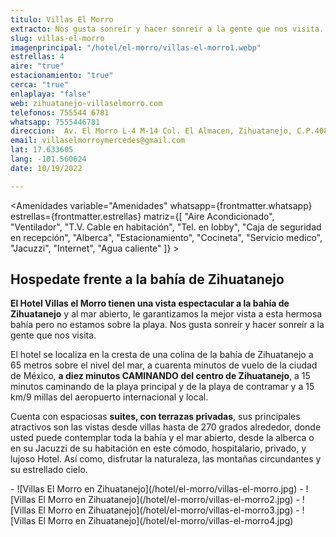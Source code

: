 ```yaml
---
titulo: Villas El Morro
extracto: Nos gusta sonreír y hacer sonreír a la gente que nos visita.
slug: villas-el-morro
imagenprincipal: "/hotel/el-morro/villas-el-morro1.webp"
estrellas: 4
aire: "true"
estacionamiento: "true"
cerca: "true"
enlaplaya: "false"
web: zihuatanejo-villaselmorro.com
telefonos: 755544 6781
whatsapp: 7555446781
direccion:  Av. El Morro L-4 M-14 Col. El Almacen, Zihuatanejo, C.P.40880
email: villaselmorroymercedes@gmail.com
lat: 17.633605
lang: -101.560624
date: 10/19/2022

---
```



<Amenidades variable="Amenidades" whatsapp={frontmatter.whatsapp} estrellas={frontmatter.estrellas} matriz={[ "Aire Acondicionado", "Ventilador", "T.V. Cable en habitación", "Tel. en lobby", "Caja de seguridad en recepción", "Alberca", "Estacionamiento", "Cocineta", "Servicio medico", "Jacuzzi", "Internet", "Agua caliente" ]} > 


## Hospedate frente a la bahía de Zihuatanejo

**El Hotel Villas el Morro tienen una vista espectacular a la bahía de Zihuatanejo** y al mar abierto, le garantizamos la mejor vista a esta hermosa bahía pero no estamos sobre la playa. Nos gusta sonreír y hacer sonreír a la gente que nos visita.

El hotel se localiza en la cresta de una colina de la bahía de Zihuatanejo a 65 metros sobre el nivel del mar, a cuarenta minutos de vuelo de la ciudad de México, **a diez minutos CAMINANDO del centro de Zihuatanejo**, a 15 minutos caminando de la playa principal y de la playa de contramar y a 15 km/9 millas del aeropuerto internacional y local.

Cuenta con espaciosas **suites, con terrazas privadas**, sus principales atractivos son las vistas desde villas hasta de 270 grados alrededor, donde usted puede contemplar toda la bahía y el mar abierto, desde la alberca o en su Jacuzzi de su habitación en este cómodo, hospitalario, privado, y lujoso Hotel. Así como, disfrutar la naturaleza, las montañas circundantes y su estrellado cielo.


</Amenidades>

<Galeria>
-  ![Villas El Morro en Zihuatanejo](/hotel/el-morro/villas-el-morro.jpg)
-  ![Villas El Morro en Zihuatanejo](/hotel/el-morro/villas-el-morro2.jpg)
-  ![Villas El Morro en Zihuatanejo](/hotel/el-morro/villas-el-morro3.jpg)
-  ![Villas El Morro en Zihuatanejo](/hotel/el-morro/villas-el-morro4.jpg)

</Galeria>